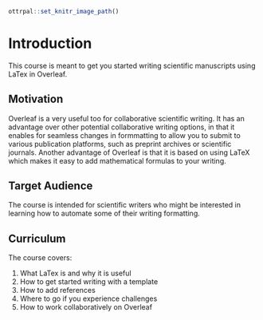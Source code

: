 
```r
ottrpal::set_knitr_image_path()
```

# Introduction

This course is meant to get you started writing scientific manuscripts using LaTex in Overleaf.

## Motivation

Overleaf is a very useful too for collaborative scientific writing. It has an advantage over other potential collaborative writing options, in that it enables for seamless changes in formmatting to allow you to submit to various publication platforms, such as preprint archives or scientific journals. Another advantage of Overleaf is that it is based on using LaTeX which makes it easy to add mathematical formulas to your writing.

## Target Audience  

The course is intended for scientific writers who might be interested in learning how to automate some of their writing formatting.

## Curriculum  

The course covers:

1) What LaTex is and why it is useful
2) How to get started writing with a template
3) How to add references
4) Where to go if you experience challenges
5) How to work collaboratively on Overleaf



